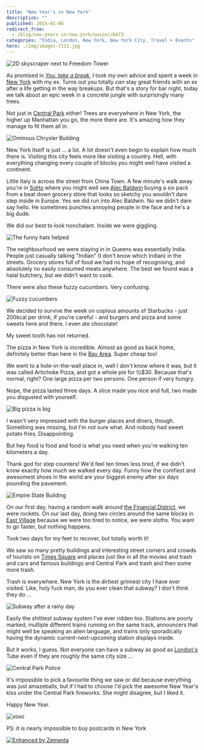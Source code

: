 ```yaml
---
title: "New Year's in New York"
description: ""
published: 2014-01-06
redirect_from:
  - /blog/new-years-in-new-york/swizec/6473
categories: "India, London, New York, New York City, Travel + Events"
hero: ./img/images-7121.jpg
---
```


![2D skyscraper next to Freedom Tower](./img/images-7121.jpg "2D skyscraper next to Freedom Tower")![]()

As promised in _[You, take a break](http://swizec.com/blog/you-take-a-break/swizec/6464 "You, take a break")_, I took my own advice and spent a week in [New York](<http://maps.google.com/maps?ll=40.6641666667,-73.9386111111&spn=0.1,0.1&q=40.6641666667,-73.9386111111 (New%20York%20City)&t=h> "New York City") with my ex. Turns out you totally _can_ stay great friends with an ex after a life getting in the way breakups. But that's a story for bar night, today we talk about an epic week in a concrete jungle with surprisingly many trees.

Not just in [Central Park](<http://maps.google.com/maps?ll=40.7833333333,-73.9666666667&spn=0.1,0.1&q=40.7833333333,-73.9666666667 (Central%20Park)&t=h> "Central Park") either! Trees are everywhere in New York, the higher up Manhattan you go, the more there are. It's amazing how they manage to fit them all in.

![Ominous Chrysler Building](./img/images-7129.jpg "Ominous Chrysler Building")![]()

New York itself is just ... a lot. A lot doesn't even begin to explain how much there is. Visiting this city feels more like visiting a country. Hell, with everything changing every couple of blocks you might well have visited a continent.

Little Italy is across the street from China Town. A few minute's walk away you're in [SoHo](<http://maps.google.com/maps?ll=43.0,-75.0&spn=3.0,3.0&q=43.0,-75.0 (New%20York)&t=h> "New York") where you might well see [Alec Baldwin](http://en.wikipedia.org/wiki/Alec_Baldwin "Alec Baldwin") buying a six pack from a beat down grocery store that looks so sketchy you wouldn't dare step inside in Europe. Yes we did run into Alec Baldwin. No we didn't dare say hello. He sometimes punches annoying people in the face and he's a big dude.

We did our best to look nonchalant. Inside we were giggling.

![The funny hats helped](./img/images-7122.jpg "The funny hats helped")

The neighbourhood we were staying in in Queens was essentially India. People just casually talking "Indian" (I don't know which Indian) in the streets. Grocery stores full of food we had no hope of recognising, and absolutely no easily consumed meats anywhere. The best we found was a halal butchery, but we didn't want to cook.

There were also these fuzzy cucumbers. Very confusing.

![Fuzzy cucumbers](./img/images-7123.jpg "Fuzzy cucumbers")

We decided to survive the week on copious amounts of Starbucks - just 200kcal per drink, if you're careful - and burgers and pizza and some sweets here and there. I even ate chocolate!

My sweet tooth has not returned.

The pizza in New York is incredible. Almost as good as back home, definitely better than here in the [Bay Area](<http://maps.google.com/maps?ll=37.75,-122.283333333&spn=0.1,0.1&q=37.75,-122.283333333 (San%20Francisco%20Bay%20Area)&t=h> "San Francisco Bay Area"). Super cheap too!

We went to a hole-in-the-wall place in, well I don't know where it was, but it was called Artichoke Pizza, and got a whole pie for \\\\\\\$30. Because that's normal, right? One large pizza per two persons. One person if very hungry.

Nope, the pizza lasted three days. A slice made you nice and full, two made you disgusted with yourself.

![Big pizza is big](./img/images-7124.jpg "Big pizza is big")

I wasn't very impressed with the burger places and diners, though. Something was missing, but I'm not sure what. And nobody had sweet potato fries. Disappointing.

But hey food is food and food is what you need when you're walking ten kilometers a day.

Thank god for step counters! We'd feel ten times less tired, if we didn't know exactly how much we walked every day. Funny how the comfiest and awesomest shoes in the world are your biggest enemy after six days pounding the pavement.

![Empire State Building](./img/images-7125.jpg "Empire State Building")

On our first day, having a random walk around [the Financial District](<http://maps.google.com/maps?ll=40.707499,-74.011153&spn=0.01,0.01&q=40.707499,-74.011153 (Financial%20District%2C%20Manhattan)&t=h> "Financial District, Manhattan"), we were rockets. On our last day, doing two circles around the same blocks in [East Village](<http://maps.google.com/maps?ll=40.7275,-73.9858333333&spn=0.1,0.1&q=40.7275,-73.9858333333 (East%20Village%2C%20Manhattan)&t=h> "East Village, Manhattan") because we were too tired to notice, we were sloths. You want to go faster, but nothing happens.

Took two days for my feet to recover, but totally worth it!

We saw so many pretty buildings and interesting street corners and crowds of tourists on [Times Square](<http://maps.google.com/maps?ll=40.75773,-73.985708&spn=1.0,1.0&q=40.75773,-73.985708 (Times%20Square)&t=h> "Times Square") and places just like in all the movies and trash and cars and famous buildings and Central Park and trash and then some more trash.

Trash is everywhere. New York is the dirtiest grimiest city I have ever visited. Like, holy fuck man, do you ever clean that subway? I don't think they do ...

![Subway after a rainy day](./img/images-7126.jpg "Subway after a rainy day")

Easily the shittiest subway system I've ever ridden too. Stations are poorly marked, multiple different trains running on the same track, announcers that might well be speaking an alien language, and trains only sporadically having the dynamic current-next-upcoming station displays inside.

But it works, I guess. Not everyone can have a subway as good as [London's](<http://maps.google.com/maps?ll=51.5072222222,-0.1275&spn=0.1,0.1&q=51.5072222222,-0.1275 (London)&t=h> "London") Tube even if they are roughly the same city size ...

![Central Park Police](./img/images-7127.jpg "Central Park Police")

It's impossible to pick a favourite thing we saw or did because everything was just amazeballs, but if I had to choose I'd pick the awesome New Year's kiss under the Central Park fireworks. She might disagree, but I liked it.

Happy New Year.

![xoxo](./img/images-7130.jpg "xoxo")

PS: it is nearly impossible to buy postcards in New York

[![Enhanced by Zemanta](https://img.zemanta.com/zemified_e.png?x-id=03fbef4d-de15-42fc-a080-8dd7e6acbb31)](http://www.zemanta.com/?px "Enhanced by Zemanta")

